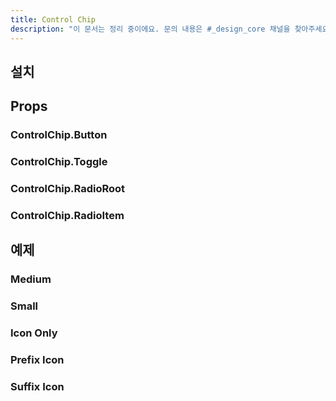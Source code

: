 ```yaml
---
title: Control Chip
description: "이 문서는 정리 중이에요. 문의 내용은 #_design_core 채널을 찾아주세요."
---
```


<ComponentExample name="control-chip-preview" />

## 설치

<Installation name="control-chip" />

## Props

### ControlChip.Button

<ReactTypeTable
  path="./registry/ui/control-chip.tsx"
  name="ButtonControlChipProps"
/>

### ControlChip.Toggle

<ReactTypeTable
  path="./registry/ui/control-chip.tsx"
  name="ToggleControlChipProps"
/>

### ControlChip.RadioRoot

<ReactTypeTable
  path="./registry/ui/control-chip.tsx"
  name="RadioControlChipRootProps"
/>

### ControlChip.RadioItem

<ReactTypeTable
  path="./registry/ui/control-chip.tsx"
  name="RadioControlChipItemProps"
/>

## 예제

### Medium

<ComponentExample name="control-chip-medium" />

### Small

<ComponentExample name="control-chip-small" />

### Icon Only

<ComponentExample name="control-chip-icon-only" />

### Prefix Icon

<ComponentExample name="control-chip-prefix-icon" />

### Suffix Icon

<ComponentExample name="control-chip-suffix-icon" />
